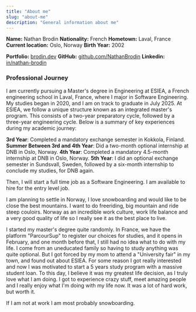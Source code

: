 ```yaml
---
title: "About me"
slug: "about-me"
description: "General information about me"
---
```


**Name:** Nathan Brodin
**Nationality:** French
**Hometown:** Laval, France
**Current location:** Oslo, Norway
**Birth Year:** 2002

**Portfolio:** [brodin.dev](https://brodin.dev)
**GitHub:** [github.com/NathanBrodin](https://github.com/NathanBrodin)
**Linkedin:** [in/nathan-brodin](https://linkedin.com/in/nathan-brodin)

### Professional Journey

I am currently pursuing a Master's degree in Engineering at ESIEA, a French engineering school in Laval, France, where I major in Software Engineering. My studies began in 2020, and I am on track to graduate in July 2025.
At ESIEA, we follow a unique structure known as an integrated master's program. This consists of a two-year preparatory cycle, followed by a three-year engineering cycle. Below is a summary of key experiences during my academic journey:

**3rd Year**: Completed a mandatory exchange semester in Kokkola, Finland.
**Summer Between 3rd and 4th Year**: Did a two-month optional internship at DNB in Oslo, Norway.
**4th Year**: Completed a mandatory 4.5-month internship at DNB in Oslo, Norway.
**5th Year**: I did an optional exchange semester in Sundsvall, Sweden, followed by a six-month internship to conclude my studies, for DNB again.

Then, I will start a full time job as a Software Engineering.
I am available to hire for the entry level job.

I am planning to settle in Norway, I love snowboarding and would like to be close the best mountains. I want to do freeriding, big mountain and ride steep couloirs.
Norway as an incredible work culture, work life balance and a very good quality of life so I really see it as the best place to live.

I started my master's degree quite randomly. In France, we have the platform "ParcourSup" to register our choices for studies, and it opens in February, and one month before that, I still had no idea what to do with my life.
I come from an uneducated family so having to study anything was quite optional. But I got forced by my mom to attend a "University fair" in my town, and found out about ESIEA. For some reason I got really interested and now I was motivated to start a 5 years study program with a massive student loan.
To this day, I believe it was my greatest life decision, as I truly love what I am doing. I got to experience crazy stuff, meet amazing people and I really enjoy what I'm doing with my life now.
It was a lot of hard work, but worth it.

If I am not at work I am most probably snowboarding.
